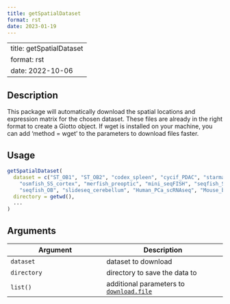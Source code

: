 ```yaml
--- 
title: getSpatialDataset 
format: rst 
date: 2023-01-19 
--- 
```

--- 
title: getSpatialDataset 
format: rst 
date: 2022-10-06 
--- 

## Description

This package will automatically download the spatial locations and
 expression matrix for the chosen dataset. These files are already in the right format
 to create a Giotto object. If wget is installed on your machine, you can add
 'method = wget' to the parameters to download files faster.


## Usage

```r
getSpatialDataset(
  dataset = c("ST_OB1", "ST_OB2", "codex_spleen", "cycif_PDAC", "starmap_3D_cortex",
    "osmfish_SS_cortex", "merfish_preoptic", "mini_seqFISH", "seqfish_SS_cortex",
    "seqfish_OB", "slideseq_cerebellum", "Human_PCa_scRNAseq", "Mouse_brain_scRNAseq"),
  directory = getwd(),
  ...
)
```


## Arguments

Argument      |Description
------------- |----------------
`dataset`     |     dataset to download
`directory`     |     directory to save the data to
`list()`     |     additional parameters to [`download.file`](#download.file)


